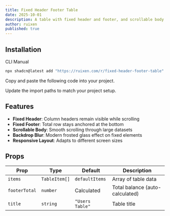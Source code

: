 ```yaml
---
title: Fixed Header Footer Table
date: 2025-10-01
description: A table with fixed header and footer, and scrollable body
author: ruixen
published: true
---
```


<ComponentPreview name="fixed-header-footer-table-demo" />

## Installation

<Tabs defaultValue="cli">

<TabsList>
  <TabsTrigger value="cli">CLI</TabsTrigger>
  <TabsTrigger value="manual">Manual</TabsTrigger>
</TabsList>
<TabsContent value="cli">

```bash
npx shadcn@latest add "https://ruixen.com/r/fixed-header-footer-table"
```

</TabsContent>

<TabsContent value="manual">

<Steps>

<Step>Copy and paste the following code into your project.</Step>

<ComponentSource name="fixed-header-footer-table" />

<Step>Update the import paths to match your project setup.</Step>

</Steps>

</TabsContent>

</Tabs>

## Features

- **Fixed Header**: Column headers remain visible while scrolling
- **Fixed Footer**: Total row stays anchored at the bottom
- **Scrollable Body**: Smooth scrolling through large datasets
- **Backdrop Blur**: Modern frosted glass effect on fixed elements
- **Responsive Layout**: Adapts to different screen sizes

## Props

| Prop          | Type          | Default         | Description                     |
| ------------- | ------------- | --------------- | ------------------------------- |
| `items`       | `TableItem[]` | `defaultItems`  | Array of table data             |
| `footerTotal` | `number`      | Calculated      | Total balance (auto-calculated) |
| `title`       | `string`      | `"Users Table"` | Table title                     |
